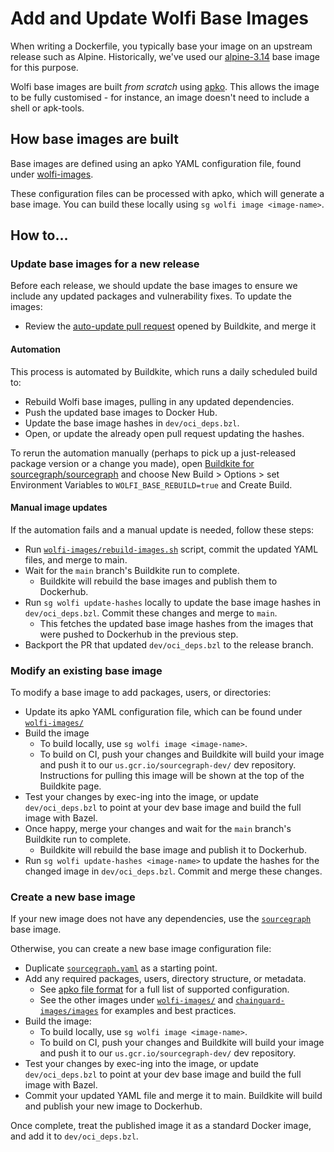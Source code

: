 # Add and Update Wolfi Base Images

When writing a Dockerfile, you typically base your image on an upstream release such as Alpine. Historically, we've used our [alpine-3.14](https://github.com/sourcegraph/sourcegraph/blob/main/docker-images/alpine-3.14/Dockerfile) base image for this purpose.

Wolfi base images are built _from scratch_ using [apko](https://github.com/chainguard-dev/apko/tree/main). This allows the image to be fully customised - for instance, an image doesn't need to include a shell or apk-tools.

## How base images are built

Base images are defined using an apko YAML configuration file, found under [wolfi-images](https://sourcegraph.com/github.com/sourcegraph/sourcegraph/-/tree/wolfi-images).

These configuration files can be processed with apko, which will generate a base image. You can build these locally using `sg wolfi image <image-name>`.

## How to...

### Update base images for a new release

Before each release, we should update the base images to ensure we include any updated packages and vulnerability fixes. To update the images:

- Review the [auto-update pull request](https://github.com/sourcegraph/sourcegraph/pulls?q=is:pr+head:wolfi-auto-update/main+is:open) opened by Buildkite, and merge it

#### Automation

This process is automated by Buildkite, which runs a daily scheduled build to:

- Rebuild Wolfi base images, pulling in any updated dependencies.
- Push the updated base images to Docker Hub.
- Update the base image hashes in `dev/oci_deps.bzl`.
- Open, or update the already open pull request updating the hashes.

To rerun the automation manually (perhaps to pick up a just-released package version or a change you made), open [Buildkite for sourcegraph/sourcegraph](https://buildkite.com/sourcegraph/sourcegraph) and choose New Build > Options > set Environment Variables to `WOLFI_BASE_REBUILD=true` and Create Build.

#### Manual image updates

If the automation fails and a manual update is needed, follow these steps:

- Run [`wolfi-images/rebuild-images.sh`](https://sourcegraph.com/github.com/sourcegraph/sourcegraph@main/-/blob/wolfi-images/rebuild-images.sh) script, commit the updated YAML files, and merge to main.
- Wait for the `main` branch's Buildkite run to complete.
  - Buildkite will rebuild the base images and publish them to Dockerhub.
- Run `sg wolfi update-hashes` locally to update the base image hashes in `dev/oci_deps.bzl`. Commit these changes and merge to `main`.
  - This fetches the updated base image hashes from the images that were pushed to Dockerhub in the previous step.
- Backport the PR that updated `dev/oci_deps.bzl` to the release branch.

### Modify an existing base image

To modify a base image to add packages, users, or directories:

- Update its apko YAML configuration file, which can be found under [`wolfi-images/`](https://sourcegraph.com/github.com/sourcegraph/sourcegraph/-/blob/wolfi-images/)
- Build the image
  - To build locally, use `sg wolfi image <image-name>`.
  - To build on CI, push your changes and Buildkite will build your image and push it to our `us.gcr.io/sourcegraph-dev/` dev repository. Instructions for pulling this image will be shown at the top of the Buildkite page.
- Test your changes by exec-ing into the image, or update `dev/oci_deps.bzl` to point at your dev base image and build the full image with Bazel.
- Once happy, merge your changes and wait for the `main` branch's Buildkite run to complete.
  - Buildkite will rebuild the base image and publish it to Dockerhub.
- Run `sg wolfi update-hashes <image-name>` to update the hashes for the changed image in `dev/oci_deps.bzl`. Commit and merge these changes.

### Create a new base image

If your new image does not have any dependencies, use the [`sourcegraph`](https://sourcegraph.com/github.com/sourcegraph/sourcegraph/-/blob/wolfi-images/sourcegraph.yaml) base image.

Otherwise, you can create a new base image configuration file:

- Duplicate [`sourcegraph.yaml`](https://sourcegraph.com/github.com/sourcegraph/sourcegraph/-/blob/wolfi-images/sourcegraph.yaml) as a starting point.
- Add any required packages, users, directory structure, or metadata.
  - See [apko file format](https://github.com/chainguard-dev/apko/blob/main/docs/apko_file.md) for a full list of supported configuration.
  - See the other images under [`wolfi-images/`](https://sourcegraph.com/github.com/sourcegraph/sourcegraph/-/blob/wolfi-images/) and [`chainguard-images/images`](https://github.com/chainguard-images/images/tree/main/images) for examples and best practices.
- Build the image:
  - To build locally, use `sg wolfi image <image-name>`.
  - To build on CI, push your changes and Buildkite will build your image and push it to our `us.gcr.io/sourcegraph-dev/` dev repository.
- Test your changes by exec-ing into the image, or update `dev/oci_deps.bzl` to point at your dev base image and build the full image with Bazel.
- Commit your updated YAML file and merge it to main. Buildkite will build and publish your new image to Dockerhub.

Once complete, treat the published image it as a standard Docker image, and add it to `dev/oci_deps.bzl`.
